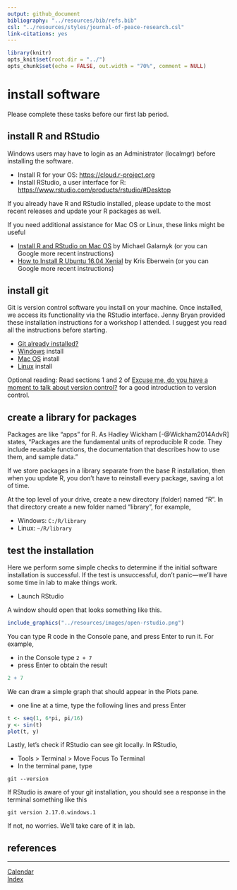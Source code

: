 ```yaml
---
output: github_document
bibliography: "../resources/bib/refs.bib" 
csl: "../resources/styles/journal-of-peace-research.csl"
link-citations: yes
---
```


```r
library(knitr)
opts_knit$set(root.dir = "../")
opts_chunk$set(echo = FALSE, out.width = "70%", comment = NULL)
```

# install software

Please complete these tasks before our first lab period. 




## install R and RStudio

Windows users may have to login as an Administrator (localmgr) before installing the software. 

- Install R for your OS: <https://cloud.r-project.org> 
- Install RStudio, a user interface for R:  <https://www.rstudio.com/products/rstudio/#Desktop> 

If you already have R and RStudio installed, please update to the most recent releases and update your R packages as well. 

If you need additional assistance for Mac OS or Linux, these links might be useful 

- [Install R and RStudio on Mac OS](https://medium.com/@GalarnykMichael/install-r-and-rstudio-on-mac-e911606ce4f4) by Michael Galarnyk (or you can Google more recent instructions)    
- [How to Install R Ubuntu 16.04 Xenial](https://www.datascienceriot.com//r/install-ubuntu16/) by Kris Eberwein (or you can Google more recent instructions) 




## install git

Git is version control software you install on your machine. Once installed, we access its functionality via the RStudio interface. Jenny Bryan provided these installation instructions for a workshop I attended. I suggest you read all the instructions before starting. 

- [Git already installed?](http://happygitwithr.com/install-git.html#git-already-installed) 
- [Windows](http://happygitwithr.com/install-git.html#install-git-windows) install 
- [Mac OS](http://happygitwithr.com/install-git.html#mac-os) install 
- [Linux](http://happygitwithr.com/install-git.html#linux) install 


Optional reading: Read sections 1 and 2 of [Excuse me, do you have a moment to talk about version control?](https://dx.doi.org/10.7287%2Fpeerj.preprints.3159v2) for a good introduction to version control. 






## create a library for packages 

Packages are like "apps" for R. As Hadley Wickham [-@Wickham2014AdvR] states, "Packages are the fundamental units of reproducible R code. They include reusable functions, the documentation that describes how to use them, and sample data."  

If we store packages in a library separate from the base R installation, then when you update R, you don't have to reinstall every package, saving a lot of time.

At the top level of your drive, create a new directory (folder) named "R". In that directory create a new folder named "library", for example,

- Windows: `C:/R/library`    
- Linux: `~/R/library`    




## test the installation

Here we perform some simple checks to determine if the initial software installation is successful. If the test is unsuccessful, don't panic---we'll have some time in lab to make things work. 

- Launch RStudio 

A window should open that looks something like this. 

```r
include_graphics("../resources/images/open-rstudio.png")
```

You can type R code in the Console pane, and press Enter to run it. For example, 

- in the Console type `2 + 7`  
- press Enter to obtain the result 

```r
2 + 7
```

We can draw a simple graph that should appear in the Plots pane. 

- one line at a time, type the following lines and press Enter    

```r
t <- seq(1, 6*pi, pi/16)
y <- sin(t)
plot(t, y)
```

Lastly, let's check if RStudio can see git locally. In RStudio, 

- Tools > Terminal > Move Focus To Terminal  
- In the terminal pane, type  

```
git --version 
```

If RStudio is aware of your git installation, you should see a response in the terminal something like this 

```
git version 2.17.0.windows.1
```

If not, no worries. We'll take care of it in lab. 



## references

<div id="refs"></div>




---    
[Calendar](../README.md#calendar)    
[Index](../README.md#index)    
